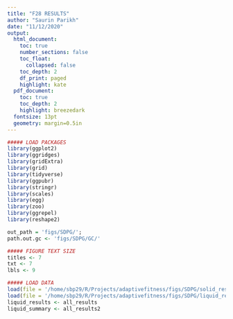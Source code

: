 ```yaml
---
title: "F28 RESULTS"
author: "Saurin Parikh"
date: "11/12/2020"
output:
  html_document:
    toc: true
    number_sections: false
    toc_float:
      collapsed: false
    toc_depth: 2
    df_print: paged
    highlight: kate
  pdf_document:
    toc: true
    toc_depth: 2
    highlight: breezedark
  fontsize: 13pt
  geometry: margin=0.5in
---
```


```r
##### LOAD PACKAGES
library(ggplot2)
library(ggridges)
library(gridExtra)
library(grid)
library(tidyverse)
library(ggpubr)
library(stringr)
library(scales)
library(egg)
library(zoo)
library(ggrepel)
library(reshape2)

out_path = 'figs/SDPG/';
path.out.gc <- 'figs/SDPG/GC/'

##### FIGURE TEXT SIZE
titles <- 7
txt <- 7
lbls <- 9

##### LOAD DATA
load(file = '/home/sbp29/R/Projects/adaptivefitness/figs/SDPG/solid_results.RData')
load(file = '/home/sbp29/R/Projects/adaptivefitness/figs/SDPG/liquid_results.RData')
liquid_results <- all_results
liquid_summary <- all_results2
```

